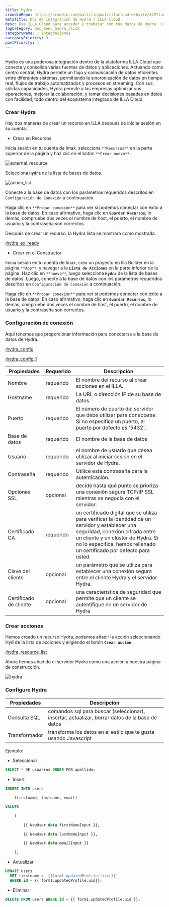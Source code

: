 ```yaml
---
title: Hydra
crowdinRepo: https://crowdin.com/multilingual/illacloud-website/429?languages=es&filter=basic&value=0
metaTitle: Doc de integración de Hydra | ILLA Cloud
desc: Usa ILLA Cloud para acceder y trabajar con tus datos de Hydra. Crea aplicaciones que puedan consultar, manipular y mostrar datos.
tagCategory: doc_menu_hydra_click
categoryName: 🔨 Integraciones
categoryPriority: 3
postPriority: 1
---
```


## <h2 hidden>¿Qué es Hydra?</h2>

Hydra es una poderosa integración dentro de la plataforma ILLA Cloud que conecta y consolida varias fuentes de datos y aplicaciones. Actuando como centro central, Hydra permite un flujo y comunicación de datos eficientes entre diferentes sistemas, permitiendo la sincronización de datos en tiempo real, flujos de trabajo automatizados y procesos en streaming. Con sus sólidas capacidades, Hydra permite a las empresas optimizar sus operaciones, mejorar la colaboración, y tomar decisiones basadas en datos con facilidad, todo dentro del ecosistema integrado de ILLA Cloud.

### Crear Hydra

Hay dos maneras de crear un recurso en ILLA después de iniciar sesión en su cuenta.

-   Crear en Recursos

Inicia sesión en tu cuenta de Imax, selecciona `**Recursos**` en la parte superior de la página y haz clic en el botón `**Crear nuevo**`.

![external_resource](https://cdn.illacloud.com/official-website/img/docs/external_resource.png)

Selecciona **`Hydra`** de la lista de bases de datos.

![action_list](https://cdn.illacloud.com/official-website/img/docs/action_list_3.jpeg)

Conecte a la base de datos con los parámetros requeridos descritos en `Configuración de Conexión` a continuación.

Haga clic en `**Probar conexión**` para ver si podemos conectar con éxito a la base de datos. En caso afirmativo, haga clic en **`Guardar Recursos`**, lo demás, compruebe dos veces el nombre de host, el puerto, el nombre de usuario y la contraseña son correctos.

Después de crear un recurso, la Hydra lista se mostrará como mostrada.

¡[hydra_ex_ready](https://cdn.illacloud.com/official-website/img/official-site/intergration/hydra_ex_ready.jpeg)

-   Crear en el Constructor

Inicia sesión en tu cuenta de Imax, crea un proyecto en Illa Builder en la página `**App**`, y navegar a la **`Lista de Acciones`** en la parte inferior de la página. Haz clic en `**nuevo**`, luego selecciona **`Hydra`** de la lista de bases de datos. Luego, conecte a la base de datos con los parámetros requeridos descritos en `Configuración de Conexión` a continuación.

Haga clic en `**Probar conexión**` para ver si podemos conectar con éxito a la base de datos. En caso afirmativo, haga clic en **`Guardar Recursos`**, lo demás, compruebe dos veces el nombre de host, el puerto, el nombre de usuario y la contraseña son correctos.

### Configuración de conexión

Aquí tenemos que proporcionar información para conectarse a la base de datos de Hydra.

¡[hydra_config](https://cdn.illacloud.com/official-website/img/official-site/intergration/hydra_config.jpeg)

¡[hydra_config_1](https://cdn.illacloud.com/official-website/img/official-site/intergration/hydra_config_1.jpeg)

| Propiedades               | Requerido | Descripción                                                                                                                                                                                                                                          |
| ------------------------- | --------- | ---------------------------------------------------------------------------------------------------------------------------------------------------------------------------------------------------------------------------------------------------- |
| Nombre                    | requerido | El nombre del recurso al crear acciones en el ILLA.                                                                                                                                                                                                  |
| Hostname                  | requerido | La URL o dirección IP de su base de datos                                                                                                                                                                                                            |
| Puerto                    | requerido | El número de puerto del servidor que debe utilizar para conectarse. Si no especifica un puerto, el puerto por defecto es '5432'.                                                                                                                     |
| Base de datos             | requerido | El nombre de la base de datos                                                                                                                                                                                                                        |
| Usuario                   | requerido | el nombre de usuario que desea utilizar al iniciar sesión en el servidor de Hydra.                                                                                                                                                                   |
| Contraseña                | requerido | Utilice esta contraseña para la autenticación.                                                                                                                                                                                                       |
| Opciones SSL              | opcional  | decide hasta qué punto se prioriza una conexión segura TCP/IP SSL mientras se negocia con el servidor.                                                                                                                                               |
| Certificado CA            | requerido | un certificado digital que se utiliza para verificar la identidad de un servidor y establecer una seguridad, conexión cifrada entre un cliente y un clúster de Hydra. Si no lo especifica, hemos rellenado un certificado por defecto para usted.    |
| Clave del cliente         | opcional  | un parámetro que se utiliza para establecer una conexión segura entre el cliente Hydra y el servidor Hydra.                                                                                                                                          |
| Certificado de cliente    | opcional  | una característica de seguridad que permite que un cliente se autentifique en un servidor de Hydra                                                                                                                                                   |

### Crear acciones

Hemos creado un recurso Hydra, podemos añadir la acción seleccionando Hyd de la lista de acciones y eligiendo el botón **`Crear acción`** .

¡[hydra_resource_list](https://cdn.illacloud.com/official-website/img/official-site/intergration/hydra_resource_list.jpeg)

Ahora hemos añadido el servidor Hydra como una acción a nuestra página de construcción.

![hydra](https://cdn.illacloud.com/official-website/img/official-site/intergration/hydra.jpeg)

### Configure Hydra

| Propiedades    | Descripción                                                                                    |
| -------------- | ---------------------------------------------------------------------------------------------- |
| Consulta SQL   | comandos sql para buscar (seleccionar), insertar, actualizar, borrar datos de la base de datos |
| Transformador  | transforma los datos en el estilo que te gusta usando Javascript                               |

Ejemplo:

-   Seleccionar

```sql
SELECT * DE usuarios ORDER POR apellido;
```

-   Insert

```sql
INSERT INTO users

	(firstname, lastname, email)

VALUES

	(

		{{ NewUser.data.firstNameInput }},

		{{ NewUser.data.lastNameInput }},

		{{ NewUser.data.emailInput }}

	);
```

-   Actualizar

```sql
UPDATE users
  SET firstname = '{{form1.updatedProfile.first}}'
  WHERE id = {{ form1.updatedProfile.uid}};
```

-   Eliminar

```sql
DELETE FROM users WHERE id = {{ form1.updatedProfile.uid }};
```
